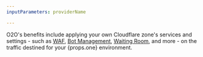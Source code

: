 ```yaml
---
inputParameters: providerName

---
```



O2O's benefits include applying your own Cloudflare zone's services and settings - such as [WAF](/waf/), [Bot Management](/bots/plans/bm-subscription/), [Waiting Room](/waiting-room/), and more - on the traffic destined for your {props.one} environment.
